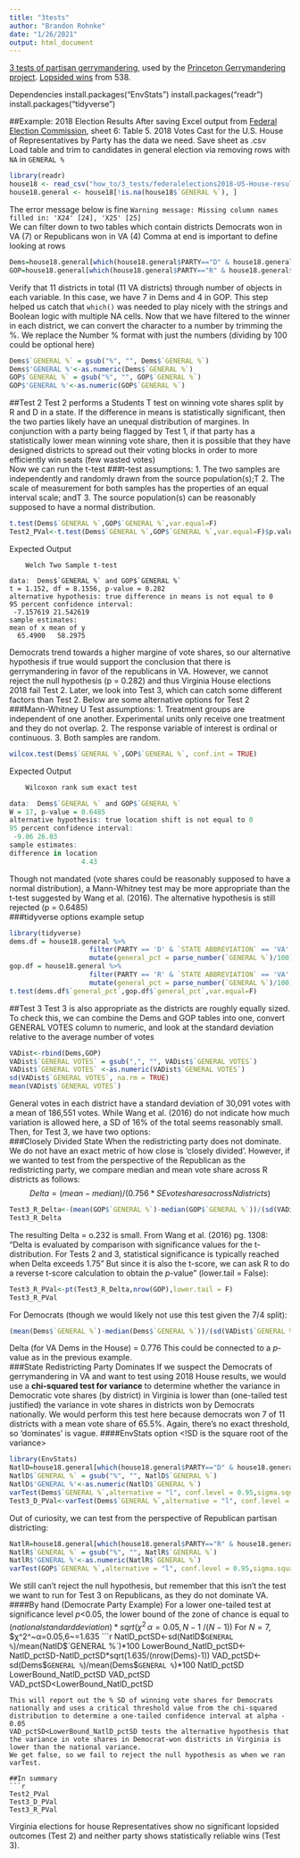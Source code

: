 ```yaml
---
title: "3tests"
author: "Brandon Rohnke"
date: "1/26/2021"
output: html_document
---
```

[3 tests of partisan gerrymandering](http://www.stanfordlawreview.org/wp-content/uploads/sites/3/2016/06/3_-_Wang_-_Stan._L._Rev.pdf), used by the [Princeton Gerrymandering project](https://gerrymander.princeton.edu/tests). [Lopsided wins](https://projects.fivethirtyeight.com/partisan-gerrymandering-north-carolina/) from 538.

Dependencies
install.packages("EnvStats")
install.packages("readr")
install.packages("tidyverse")

##Example: 2018 Election Results
After saving Excel output from [Federal Election Commission](https://www.fec.gov/introduction-campaign-finance/election-and-voting-information/federal-elections-2018/), sheet 6: Table 5.  2018 Votes Cast for the U.S. House of Representatives by Party has the data we need. Save sheet as .csv
<!--Future work: look into ways to streamline this?-->  
Load table and trim to candidates in general election via removing rows with `NA` in `GENERAL %`
```r
library(readr)
house18 <- read_csv("how_to/3_tests/federalelections2018-US-House-results-by-state.csv")
house18.general <- house18[!is.na(house18$`GENERAL %`), ]
```  
The error message below is fine
`Warning message:
Missing column names filled in: 'X24' [24], 'X25' [25]
`  
We can filter down to two tables which contain districts Democrats won in VA (7) or Republicans won in VA (4)
Comma at end is important to define looking at rows
```r
Dems=house18.general[which(house18.general$PARTY=="D" & house18.general$`GE WINNER INDICATOR`=="W" & house18.general$`STATE ABBREVIATION`=="VA"),]
GOP=house18.general[which(house18.general$PARTY=="R" & house18.general$`GE WINNER INDICATOR`=="W" & house18.general$`STATE ABBREVIATION`=="VA"),]
```  
Verify that 11 districts in total (11 VA districts) through number of objects in each variable. In this case, we have 7 in Dems and 4 in GOP. This step helped us catch that `which()` was needed to play nicely with the strings and Boolean logic with multiple NA cells. Now that we have filtered to the winner in each district, we can convert the character to a number by trimming the %. We replace the Number % format with just the numbers (dividing by 100 could be optional here)
```r
Dems$`GENERAL %` = gsub("%", "", Dems$`GENERAL %`)
Dems$'GENERAL %'<-as.numeric(Dems$`GENERAL %`)
GOP$`GENERAL %` = gsub("%", "", GOP$`GENERAL %`)
GOP$'GENERAL %'<-as.numeric(GOP$`GENERAL %`)
```  
##Test 2
Test 2 performs a Students T test on winning vote shares split by R and D in a state. If the difference in means is statistically significant, then the two parties likely have an unequal distribution of margines. In conjunction with a party being flagged by Test 1, if that party has a statistically lower mean winning vote share, then it is possible that they have designed districts to spread out their voting blocks in order to more efficiently win seats (few wasted votes)  
Now we can run the t-test
<!--Look into whether we are running the correct T-test for our variables - we should assume populations of heterogenous variance-->
###t-test assumptions:
1. The two samples are independently and randomly drawn from the source population(s);T
2. The scale of measurement for both samples has the properties of an equal interval scale; andT
3. The source population(s) can be reasonably supposed to have a normal distribution.
```r
t.test(Dems$`GENERAL %`,GOP$`GENERAL %`,var.equal=F)
Test2_PVal<-t.test(Dems$`GENERAL %`,GOP$`GENERAL %`,var.equal=F)$p.value
```
Expected Output
```
	Welch Two Sample t-test

data:  Dems$`GENERAL %` and GOP$`GENERAL %`
t = 1.152, df = 8.1556, p-value = 0.282
alternative hypothesis: true difference in means is not equal to 0
95 percent confidence interval:
 -7.157619 21.542619
sample estimates:
mean of x mean of y 
  65.4900   58.2975 
```
Democrats trend towards a higher margine of vote shares, so our alternative hypothesis if true would support the conclusion that there is gerrymandering in favor of the republicans in VA. However, we cannot reject the null hypothesis (p = 0.282) and thus Virginia House elections 2018 fail Test 2. Later, we look into Test 3, which can catch some different factors than Test 2. Below are some alternative options for Test 2  
###Mann-Whitney U Test assumptions:
1. Treatment groups are independent of one another. Experimental units only receive one treatment and they do not overlap.
2. The response variable of interest is ordinal or continuous.
3. Both samples are random.
```r
wilcox.test(Dems$`GENERAL %`,GOP$`GENERAL %`, conf.int = TRUE)
```
Expected Output
```r
	Wilcoxon rank sum exact test

data:  Dems$`GENERAL %` and GOP$`GENERAL %`
W = 17, p-value = 0.6485
alternative hypothesis: true location shift is not equal to 0
95 percent confidence interval:
 -9.06 26.03
sample estimates:
difference in location 
                  4.43 
```
Though not mandated (vote shares could be reasonably supposed to have a normal distribution), a Mann-Whitney test may be more appropriate than the t-test suggested by Wang et al. (2016). The alternative hypothesis is still rejected (p = 0.6485)  
###tidyverse options example setup
```r
library(tidyverse)
dems.df = house18.general %>% 
					filter(PARTY == 'D' & `STATE ABBREVIATION` == 'VA' & `GE WINNER INDICATOR` == 'W') %>%
					mutate(general_pct = parse_number(`GENERAL %`)/100)
gop.df = house18.general %>% 
					filter(PARTY == 'R' & `STATE ABBREVIATION` == 'VA' & `GE WINNER INDICATOR` == 'W') %>%
					mutate(general_pct = parse_number(`GENERAL %`)/100)
t.test(dems.df$`general_pct`,gop.df$`general_pct`,var.equal=F)
```  
##Test 3
Test 3 is also appropriate as the districts are roughly equally sized. To check this, we can combine the Dems and GOP tables into one, convert GENERAL VOTES column to numeric, and look at the standard deviation relative to the average number of votes  
```r
VADist<-rbind(Dems,GOP)
VADist$`GENERAL VOTES` = gsub(",", "", VADist$`GENERAL VOTES`)
VADist$`GENERAL VOTES` <-as.numeric(VADist$`GENERAL VOTES`)
sd(VADist$`GENERAL VOTES`, na.rm = TRUE)
mean(VADist$`GENERAL VOTES`)
```  
General votes in each district have a standard deviation of 30,091 votes with a mean of 186,551 votes. While Wang et al. (2016) do not indicate how much variation is allowed here, a SD of 16% of the total seems reasonably small. Then, for Test 3, we have two options:  
###Closely Divided State
When the redistricting party does not dominate. We do not have an exact metric of how close is 'closely divided'. However, if we wanted to test from the perspective of the Republican as the redistricting party, we compare median and mean vote share across R districts as follows:
$$Delta = (mean - median)/(0.756*SE vote shares across N districts)$$
```r
Test3_R_Delta<-(mean(GOP$`GENERAL %`)-median(GOP$`GENERAL %`))/(sd(VADist$`GENERAL %`)/sqrt(nrow(VADist)))
Test3_R_Delta
```  
The resulting Delta = o.232 is small. From Wang et al. (2016) pg. 1308:
"Delta is evaluated by comparison with significance values for the t-distribution. For Tests 2 and 3, statistical significance is typically reached when Delta exceeds 1.75"
But since it is also the t-score, we can ask R to do a reverse t-score calculation to obtain the *p*-value" (lower.tail = False):
```r
Test3_R_PVal<-pt(Test3_R_Delta,nrow(GOP),lower.tail = F)
Test3_R_PVal
```  
For Democrats (though we would likely not use this test given the 7/4 split):
```r
(mean(Dems$`GENERAL %`)-median(Dems$`GENERAL %`))/(sd(VADist$`GENERAL %`)/sqrt(nrow(VADist)))
```
Delta (for VA Dems in the House) = 0.776
This could be connected to a *p*-value as in the previous example.  
###State Redistricting Party Dominates
If we suspect the Democrats of gerrymandering in VA and want to test using 2018 House results, we would use a **chi-squared test for variance** to determine whether the variance in Democratic vote shares (by district) in Virginia is lower than (one-tailed test justified) the variance in vote shares in districts won by Democrats nationally. We would perform this test here because democrats won 7 of 11 districts with a mean vote share of 65.5%. Again, there's no exact threshold, so 'dominates' is vague. 
####EnvStats option
<!SD is the square root of the variance>
```r
library(EnvStats)
NatlD=house18.general[which(house18.general$PARTY=="D" & house18.general$`GE WINNER INDICATOR`=="W"),]
NatlD$`GENERAL %` = gsub("%", "", NatlD$`GENERAL %`)
NatlD$'GENERAL %'<-as.numeric(NatlD$`GENERAL %`)
varTest(Dems$`GENERAL %`,alternative = "l", conf.level = 0.95,sigma.squared = var(NatlD$`GENERAL %`))
Test3_D_PVal<-varTest(Dems$`GENERAL %`,alternative = "l", conf.level = 0.95,sigma.squared = var(NatlD$`GENERAL %`))$p.value
```
Out of curiosity, we can test from the perspective of Republican partisan districting:
```r
NatlR=house18.general[which(house18.general$PARTY=="R" & house18.general$`GE WINNER INDICATOR`=="W"),]
NatlR$`GENERAL %` = gsub("%", "", NatlR$`GENERAL %`)
NatlR$'GENERAL %'<-as.numeric(NatlR$`GENERAL %`)
varTest(GOP$`GENERAL %`,alternative = "l", conf.level = 0.95,sigma.squared = var(NatlR$`GENERAL %`))
```
We still can't reject the null hypothesis, but remember that this isn't the test we want to run for Test 3 on Republicans, as they do not dominate VA.  
####By hand (Democrate Party Example)
For a lower one-tailed test at significance level *p*<0.05, the lower bound of the zone of chance is equal to $(national standard deviation)*sqrt(χ^2^~α=0.05,N-1~/(N-1))$
For $N=7$, $χ^2^~α=0.05,6~=1.635
```r
NatlD_pctSD<-sd(NatlD$`GENERAL %`)/mean(NatlD$`GENERAL %`)*100
LowerBound_NatlD_pctSD<-NatlD_pctSD-NatlD_pctSD*sqrt(1.635/(nrow(Dems)-1))
VAD_pctSD<-sd(Dems$`GENERAL %`)/mean(Dems$`GENERAL %`)*100
NatlD_pctSD
LowerBound_NatlD_pctSD
VAD_pctSD
VAD_pctSD<LowerBound_NatlD_pctSD
```
This will report out the % SD of winning vote shares for Democrats nationally and uses a critical threshold value from the chi-squared distribution to determine a one-tailed confidence interval at alpha - 0.05
VAD_pctSD<LowerBound_NatlD_pctSD tests the alternative hypothesis that the variance in vote shares in Democrat-won districts in Virginia is lower than the national variance.
We get false, so we fail to reject the null hypothesis as when we ran varTest.  

##In summary
```r
Test2_PVal
Test3_D_PVal
Test3_R_PVal
```
Virginia elections for house Representatives show no significant lopsided outcomes (Test 2) and neither party shows statistically reliable wins (Test 3).